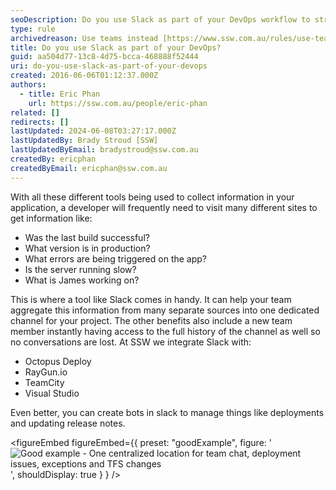 ```yaml
---
seoDescription: Do you use Slack as part of your DevOps workflow to streamline collaboration and improve team communication?
type: rule
archivedreason: Use teams instead [https://www.ssw.com.au/rules/use-teams](/rules/use-teams)
title: Do you use Slack as part of your DevOps?
guid: aa504d77-13c8-4d75-bcca-468888f52444
uri: do-you-use-slack-as-part-of-your-devops
created: 2016-06-06T01:12:37.000Z
authors:
  - title: Eric Phan
    url: https://ssw.com.au/people/eric-phan
related: []
redirects: []
lastUpdated: 2024-06-08T03:27:17.000Z
lastUpdatedBy: Brady Stroud [SSW]
lastUpdatedByEmail: bradystroud@ssw.com.au
createdBy: ericphan
createdByEmail: ericphan@ssw.com.au
---
```


<youtubeEmbed url="https://www.youtube.com/embed/2biKJboCoE4" description="Figure: See how Slack can be setup to improve your Devops" />

With all these different tools being used to collect information in your application, a developer will frequently need to visit many different sites to get information like:

- Was the last build successful?
- What version is in production?
- What errors are being triggered on the app?
- Is the server running slow?
- What is James working on?

This is where a tool like Slack comes in handy. It can help your team aggregate this information from many separate sources into one dedicated channel for your project. The other benefits also include a new team member instantly having access to the full history of the channel as well so no conversations are lost.
At SSW we integrate Slack with:

- Octopus Deploy
- RayGun.io
- TeamCity
- Visual Studio

Even better, you can create bots in slack to manage things like deployments and updating release notes.

<figureEmbed figureEmbed={{
  preset: "goodExample",
  figure: '![Good example - One centralized location for team chat, deployment issues, exceptions and TFS changes](2016-06-06_11-22-03.png)',
  shouldDisplay: true
} } />
